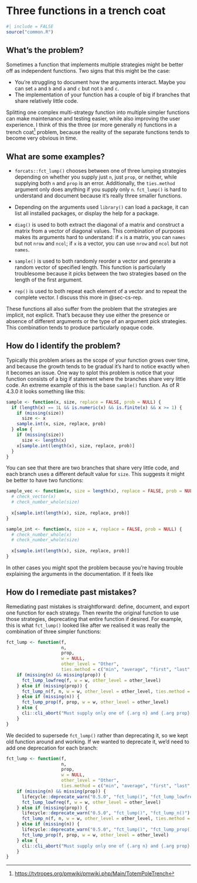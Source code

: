 # Three functions in a trench coat {#sec-strategy-functions}

```r
#| include = FALSE
source("common.R")
```

## What's the problem?

Sometimes a function that implements multiple strategies might be better off as independent functions.
Two signs that this might be the case:

-   You're struggling to document how the arguments interact. Maybe you can set `a` and `b` and `a` and `c` but not `b` and `c`.
-   The implementation of your function has a couple of big if branches that share relatively little code.

Splitting one complex multi-strategy function into multiple simpler functions can make maintenance and testing easier, while also improving the user experience.
I think of this the three (or more generally $n$) functions in a trench coat[^strategy-functions-1] problem, because the reality of the separate functions tends to become very obvious in time.

[^strategy-functions-1]: <https://tvtropes.org/pmwiki/pmwiki.php/Main/TotemPoleTrench>

## What are some examples?

-   `forcats::fct_lump()` chooses between one of three lumping strategies depending on whether you supply just `n`, just `prop`, or neither, while supplying both `n` and `prop` is an error.
    Additionally, the `ties.method` argument only does anything if you supply only `n`.
    `fct_lump()` is hard to understand and document because it's really three smaller functions.

-   Depending on the arguments used `library()` can load a package, it can list all installed packages, or display the help for a package.

-   `diag()` is used to both extract the diagonal of a matrix and construct a matrix from a vector of diagonal values.
    This combination of purposes makes its arguments hard to understand: if `x` is a matrix, you can `names` but not `nrow` and `ncol`; if `x` is a vector, you can use `nrow` and `ncol` but not `names`.

-   `sample()` is used to both randomly reorder a vector and generate a random vector of specified length.
    This function is particularly troublesome because it picks between the two strategies based on the length of the first argument.

-   `rep()` is used to both repeat each element of a vector and to repeat the complete vector.
    I discuss this more in @sec-cs-rep.

These functions all also suffer from the problem that the strategies are implicit, not explicit.
That's because they use either the presence or absence of different arguments or the type of an argument pick strategies.
This combination tends to produce particularly opaque code.

## How do I identify the problem?

Typically this problem arises as the scope of your function grows over time, and because the growth tends to be gradual it's hard to notice exactly when it becomes an issue.
One way to splot this problem is notice that your function consists of a big if statement where the branches share very little code.
An extreme example of this is the base `sample()` function.
As of R 4.3.0 it looks something like this:

```r
sample <- function(x, size, replace = FALSE, prob = NULL) {
  if (length(x) == 1L && is.numeric(x) && is.finite(x) && x >= 1) {
    if (missing(size))
      size <- x
    sample.int(x, size, replace, prob)
  } else {
    if (missing(size))
      size <- length(x)
    x[sample.int(length(x), size, replace, prob)]
  }
}
```

You can see that there are two branches that share very little code, and each branch uses a different default value for `size`.
This suggests it might be better to have two functions:

```r
sample_vec <- function(x, size = length(x), replace = FALSE, prob = NULL) {
  # check_vector(x)
  # check_number_whole(size)
  
  x[sample.int(length(x), size, replace, prob)]
}

sample_int <- function(x, size = x, replace = FALSE, prob = NULL) {
  # check_number_whole(x)
  # check_number_whole(size)
  
  x[sample.int(length(x), size, replace, prob)]
}
```

In other cases you might spot the problem because you're having trouble explaining the arguments in the documentation.
If it feels like

## How do I remediate past mistakes?

Remediating past mistakes is straightforward: define, document, and export one function for each strategy.
Then rewrite the original function to use those strategies, deprecating that entire function if desired.
For example, this is what `fct_lump()` looked like after we realised it was really the combination of three simpler functions:

```r
fct_lump <- function(f,
                     n,
                     prop,
                     w = NULL,
                     other_level = "Other",
                     ties.method = c("min", "average", "first", "last", "random", "max")) {
    if (missing(n) && missing(prop)) {
      fct_lump_lowfreq(f, w = w, other_level = other_level)
    } else if (missing(prop)) {
      fct_lump_n(f, n, w = w, other_level = other_level, ties.method = ties.method)
    } else if (missing(n)) {
      fct_lump_prop(f, prop, w = w, other_level = other_level)
    } else {
      cli::cli_abort("Must supply only one of {.arg n} and {.arg prop}.")
    }
}
```

We decided to supersede `fct_lump()` rather than deprecating it, so we kept old function around and working.
If we wanted to deprecate it, we'd need to add one deprecation for each branch:

```r
fct_lump <- function(f,
                     n,
                     prop,
                     w = NULL,
                     other_level = "Other",
                     ties.method = c("min", "average", "first", "last", "random", "max")) {
    if (missing(n) && missing(prop)) {
      lifecycle::deprecate_warn("0.5.0", "fct_lump()", "fct_lump_lowfreq()")
      fct_lump_lowfreq(f, w = w, other_level = other_level)
    } else if (missing(prop)) {
      lifecycle::deprecate_warn("0.5.0", "fct_lump()", "fct_lump_n()")
      fct_lump_n(f, n, w = w, other_level = other_level, ties.method = ties.method)
    } else if (missing(n)) {
      lifecycle::deprecate_warn("0.5.0", "fct_lump()", "fct_lump_prop()")
      fct_lump_prop(f, prop, w = w, other_level = other_level)
    } else {
      cli::cli_abort("Must supply only one of {.arg n} and {.arg prop}.")
    }
}
```
